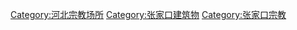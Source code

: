 [[Category:河北宗教场所|Category:河北宗教场所]]
[[Category:张家口建筑物|Category:张家口建筑物]]
[[Category:张家口宗教|Category:张家口宗教]]